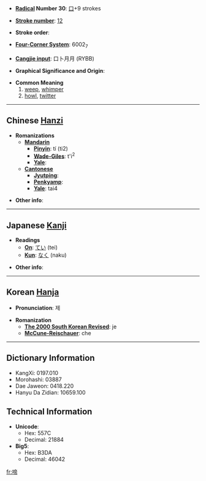 * '''[[Wiktionary:Chinese radical index| Radical]] Number 30''': [[Wiktionary:Chinese radical index 口|口]]+9 strokes

* '''[[Wiktionary:Chinese total strokes index|Stroke number]]''': [[Wiktionary:Chinese total strokes index 12|12]]

* '''Stroke order''': 

* '''[[Wiktionary:Chinese four corner index|Four-Corner System]]''': 6002<sub>7</sub>

* '''[[Wiktionary:Chinese Cangjie index|Cangjie input]]''': 口卜月月 (RYBB)

* '''Graphical Significance and Origin''': 

* '''Common Meaning'''
*#[[weep]], [[whimper]]
*# [[howl]], [[twitter]]

----

== Chinese [[Hanzi]] ==

* '''Romanizations'''
** '''[[Mandarin]]'''
*** '''[[Pinyin]]''': tí (ti2)
*** '''[[Wade-Giles]]''': t'i<sup>2</sup>
*** '''[[Yale]]''': 
** '''[[Cantonese]]'''
*** '''[[Jyutping]]''':
*** '''[[Penkyamp]]''': 
*** '''[[Yale]]''': tai4

* '''Other info''': 

----

== Japanese [[Kanji]] ==

* '''Readings'''
** '''[[On]]''': [[てい]] (tei)
** '''[[Kun]]''': [[なく]] (naku)

* '''Other info''':  

----

== Korean [[Hanja]] ==

* '''Pronunciation''': 제

* '''Romanization'''
** '''[[The 2000 South Korean Revised Romanization|The 2000 South Korean Revised]]''': je
** '''[[McCune-Reischauer]]''': che

----

== Dictionary Information ==

* KangXi: 0197.010
* Morohashi: 03887
* Dae Jaweon: 0418.220
* Hanyu Da Zidian: 10659.100

== Technical Information ==

* '''Unicode''':
** Hex: 557C
** Decimal: 21884
* '''Big5''':
** Hex: B3DA
** Decimal: 46042

[[fr:啼]]